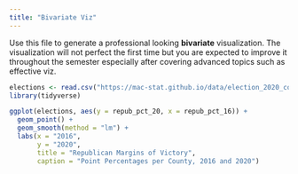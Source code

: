 ```yaml
---
title: "Bivariate Viz"
---
```


Use this file to generate a professional looking **bivariate** visualization.  The visualization will not perfect the first time but you are expected to improve it throughout the semester especially after covering advanced topics such as effective viz.

```r
elections <- read.csv("https://mac-stat.github.io/data/election_2020_county.csv")
library(tidyverse)
```


```r
ggplot(elections, aes(y = repub_pct_20, x = repub_pct_16)) +
  geom_point() +
  geom_smooth(method = "lm") +
  labs(x = "2016",
       y = "2020",
       title = "Republican Margins of Victory",
       caption = "Point Percentages per County, 2016 and 2020")
```

